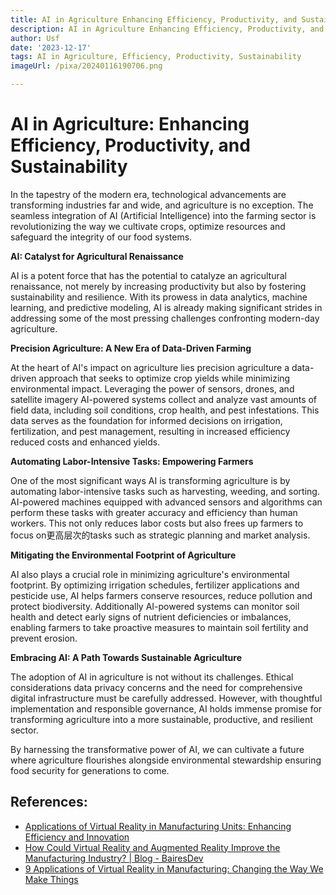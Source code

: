 ```yaml
---
title: AI in Agriculture Enhancing Efficiency, Productivity, and Sustainability
description: AI in Agriculture Enhancing Efficiency, Productivity, and Sustainability
author: Usf
date: '2023-12-17'
tags: AI in Agriculture, Efficiency, Productivity, Sustainability
imageUrl: /pixa/20240116190706.png

---
```

# AI in Agriculture: Enhancing Efficiency, Productivity, and Sustainability

In  the  tapestry of the modern era, technological advancements are transforming industries far  and wide, and agriculture is no exception. The seamless integration  of AI (Artificial Intelligence) into  the farming  sector is revolutionizing the way we cultivate crops, optimize resources and safeguard the integrity of our food systems.

**AI: Catalyst for Agricultural Renaissance**

AI is  a  potent force that has the potential to catalyze an agricultural renaissance, not merely  by increasing productivity but also by fostering sustainability  and  resilience.  With its prowess in data analytics, machine  learning, and predictive modeling, AI is already making significant strides  in addressing some of  the most pressing challenges confronting modern-day agriculture.

**Precision Agriculture:  A New Era of Data-Driven Farming**

At the heart of AI's impact on agriculture lies precision agriculture a data-driven approach that seeks to optimize crop yields while minimizing environmental impact. Leveraging the power of sensors, drones, and satellite  imagery AI-powered systems collect and analyze vast amounts of field  data,  including soil conditions, crop health, and pest infestations. This data  serves as  the foundation for informed decisions on irrigation, fertilization, and  pest  management, resulting in increased efficiency reduced costs and enhanced yields.

**Automating Labor-Intensive Tasks: Empowering Farmers**

One of the  most significant ways AI is transforming agriculture is by  automating labor-intensive tasks such as harvesting, weeding, and sorting. AI-powered machines equipped with advanced sensors  and algorithms can perform these tasks  with greater accuracy  and efficiency than human workers. This not only reduces labor costs but also frees up farmers to  focus on更高层次的tasks such as strategic planning and market analysis.

**Mitigating the  Environmental Footprint of Agriculture**

AI also plays a crucial role in minimizing agriculture's environmental footprint. By optimizing  irrigation schedules, fertilizer applications and pesticide use, AI  helps farmers conserve resources, reduce pollution and protect biodiversity. Additionally AI-powered systems can monitor  soil health and detect early signs of nutrient deficiencies or imbalances, enabling  farmers to take proactive measures to maintain soil fertility and prevent erosion.

**Embracing AI: A  Path Towards Sustainable Agriculture**

The adoption of AI in  agriculture is not without its challenges. Ethical considerations data privacy concerns and the need for comprehensive  digital infrastructure must  be carefully addressed. However, with thoughtful implementation and responsible governance,  AI holds immense promise for transforming agriculture into a more sustainable, productive, and resilient sector.

By harnessing the transformative power of AI, we can cultivate a future where agriculture flourishes alongside environmental stewardship ensuring food security for generations to come.

## References:
- [Applications of Virtual Reality in Manufacturing Units: Enhancing Efficiency and Innovation](https://www.linkedin.com/pulse/applications-virtual-reality-manufacturing-units-chatterjee-mallick-1c)
- [How Could Virtual Reality and Augmented Reality Improve the Manufacturing Industry? | Blog - BairesDev](https://www.bairesdev.com/blog/how-could-vr-and-ar-improve-manufacturing/)
- [9 Applications of Virtual Reality in Manufacturing: Changing the Way We Make Things](https://vection-technologies.com/blog/9-Applications-of-Virtual-Reality-in-Manufacturing-Changing-the-Way-We-Make-Things/)
